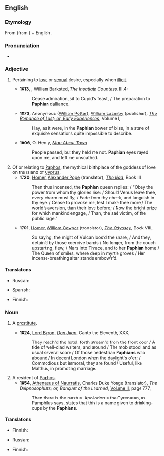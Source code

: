 ==English==
{{was wotd|2011|April|17}}

===Etymology===
From {{etyl|la|en}} {{m|la|Paphius}} (from {{etyl|grc|en}} {{m|grc|Πάφος||{{w|Paphos}}}}) + English {{m|en|-an}}.

===Pronunciation===
* {{a|UK}} {{IPA|en|/ˈpeɪfɪən/}}

===Adjective===
{{en-adj|-}}

# {{lb|en|literary}} Pertaining to [[love]] or [[sexual]] desire, especially when [[illicit]]. {{defdate|from 16th c.}}
#*'''1613''', {{w|John Marston}}, William Barksted, ''The Insatiate Countess'', III.4:
#*:Cease admiration, sit to Cupid's feast, / The preparation to '''Paphian''' dalliance.
#* '''1873''', Anonymous ([[w:William Simpson Potter|William Potter]]), [[w:William Lazenby|William Lazenby]] (publisher), ''[[s:Romance of Lust/Volume I|The Romance of Lust; or, Early Experiences]]'', Volume I,
#*: I lay, as it were, in the '''Paphian''' bower of bliss, in a state of exquisite sensations quite impossible to describe.
#* '''1906''', O. Henry, ''[[s:Man About Town|Man About Town]]''
#*: People passed, but they held me not. '''Paphian''' eyes rayed upon me, and left me unscathed.
# Of or relating to [[Paphos]], the mythical birthplace of the goddess of love on the island of [[Cyprus]]. {{defdate|from 16th c.}}
#* '''1720''', [[w:Homer|Homer]], [[w:Alexander Pope|Alexander Pope]] (translator), ''[[s:The Iliad of Homer/Book III|The Iliad]]'', Book III,
#*: Then thus incensed, the '''Paphian''' queen replies: / "Obey the power from whom thy glories rise: / Should Venus leave thee, every charm must fly, / Fade from thy cheek, and languish in thy eye. / Cease to provoke me, lest I make thee more / The world’s aversion, than their love before; / Now the bright prize for which mankind engage, / Than, the sad victim, of the public rage."
#* '''1791''', [[w:Homer|Homer]], [[w:William Cowper|William Cowper]] (translator), ''[[s:The Odyssey of Homer (Cowper)/Book VIII|The Odyssey]]'', Book VIII,
#*: So saying, the might of Vulcan loos’d the snare, / And they, detain’d by those coercive bands / No longer, from the couch upstarting, flew, / Mars into Thrace, and to her '''Paphian''' home / The Queen of smiles, where deep in myrtle groves / Her incense-breathing altar stands embow’r’d.

====Translations====
{{trans-top|pertaining to love or sexual desire, especially when illicit}}
* Russian: {{t+|ru|распу́тный|tr=}}
{{trans-mid}}
* Spanish: {{t|es|pafio|m}}
{{trans-bottom}}

{{trans-top|of or relating to Paphos}}
* Finnish: {{t+|fi|-lainen|alt=paphoslainen}}
{{trans-mid}}
{{trans-bottom}}

===Noun===
{{en-noun}}

# {{lb|en|literary}} A [[prostitute]].
#* '''1824''', [[w:Lord Byron|Lord Byron]], ''[[s:Don Juan (Byron)/Canto the Eleventh|Don Juan]]'', Canto the Eleventh, XXX,
#*: They reach'd the hotel: forth stream'd from the front door / A tide of well-clad waiters, and around / The mob stood, and as usual several score / Of those pedestrian '''Paphians''' who abound / In decent London when the daylight's o'er; / Commodious but immoral, they are found / Useful, like Malthus, in promoting marriage.
# A resident of [[Paphos]].
#* '''1854''', [[w:Athenaeus|Athenaeus of Naucratis]], Charles Duke Yonge (translator), ''The Deipnosophists; or, Banquet of the Learned'', [http://digicoll.library.wisc.edu/cgi-bin/Literature/Literature-idx?id=Literature.AthV2 Volume II], page 777,
#*: Then there is the mastus. Apollodorus the Cyrenæan, as Pamphilus says, states that this is a name given to drinking-cups by the '''Paphians'''.

====Translations====
{{trans-top|(literary) a prostitute}}
* Finnish: {{t+|fi|kurtisaani}}
{{trans-mid}}
* Russian: {{t+|ru|куртиза́нка|f|tr=}}
{{trans-bottom}}

{{trans-top|resident of Paphos}}
* Finnish: {{t+|fi|-lainen|alt=paphoslainen}}
{{trans-mid}}
{{trans-bottom}}